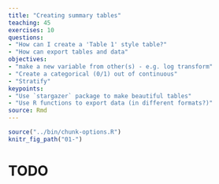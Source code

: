 ```yaml
---
title: "Creating summary tables"
teaching: 45
exercises: 10
questions:
- "How can I create a 'Table 1' style table?"
- "How can export tables and data"
objectives:
- "make a new variable from other(s) - e.g. log transform"
- "Create a categorical (0/1) out of continuous"
- "Stratify"
keypoints:
- "Use `stargazer` package to make beautiful tables"
- "Use R functions to export data (in different formats?)"
source: Rmd
---
```


```r
source("../bin/chunk-options.R")
knitr_fig_path("01-")
```

# TODO
